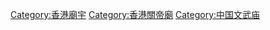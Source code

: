 {{Commons_category}}

[[Category:香港廟宇|Category:香港廟宇]]
[[Category:香港關帝廟|Category:香港關帝廟]]
[[Category:中国文武庙|Category:中国文武庙]]
